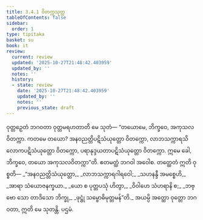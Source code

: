 ```yaml
---
title: 3.4.1 ဝိတက္ကသုတ္တ
tableOfContents: false
sidebar:
  order: 1
type: tipitaka
basket: su
book: it
review:
  current: review
  updated: '2025-10-27T21:48:42.403959'
  updated_by: ''
  notes: ''
  history:
  - state: review
    date: '2025-10-27T21:48:42.403959'
    updated_by: ''
    notes: ''
    previous_state: draft
---
```



<ReviewStatus review={frontmatter.review} showDetails={true} />

<HypothesisAnnotation frontmatter={frontmatter} />

<DynamicBreadcrumb />

<Division number="80" book="it" e="ch" v="18" p="244">

<Paragraph number="535" book="it">
ဝုတ္တဉှေတံ ဘဂဝတာ ဝုတ္တမရဟတာတိ မေ သုတံ—
</Paragraph>

<Paragraph number="536" book="it">
“တယောမေ, ဘိက္ခဝေ, အကုသလဝိတက္ကာ. ကတမေ တယော? အနဝညတ္တိပဋိသံယုတ္တော ဝိတက္ကော, လာဘသက္ကာရသိလောကပဋိသံယုတ္တော ဝိတက္ကော, ပရာနုဒ္ဒယတာပဋိသံယုတ္တော ဝိတက္ကော. ဣမေ ခေါ, ဘိက္ခဝေ, တယော အကုသလဝိတက္ကာ”တိ. ဧတမတ္ထံ ဘဂဝါ အဝေါစ. တတ္ထေတံ ဣတိ ဝုစ္စတိ—
</Paragraph>

<Paragraph number="537" type="verses" book="it">
_“အနဝညတ္တိသံယုတ္တော,_  
_လာဘသက္ကာရဂါရဝေါ;_  
_သဟနန္ဒီ အမစ္စေဟိ,_  
_အာရာ သံယောဇနက္ခယာ._  

</Paragraph>

<Paragraph number="538" type="verses" book="it">
_ယော စ ပုတ္တပသုံ ဟိတွာ,_  
_ဝိဝါဟေ သံဟရာနိ စ;_  
_ဘဗ္ဗော သော တာဒိသော ဘိက္ခု,_  
_ဖုဋ္ဌုံ သမ္ဗောဓိမုတ္တမန်”တိ._  

</Paragraph>

<Paragraph number="539" book="it">
အယမ္ပိ အတ္ထော ဝုတ္တော ဘဂဝတာ, ဣတိ မေ သုတန္တိ.

</Paragraph>
</Division>

<Paragraph number="540" type="center" book="it">
ပဌမံ.
</Paragraph>